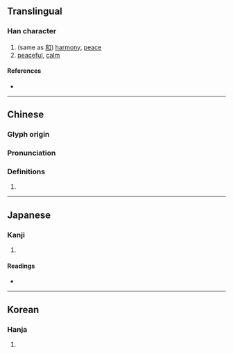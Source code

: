 {{character info}}
==Translingual==

===Han character===
{{Han char|rn=9|rad=人|as=08|sn=10|four=|canj=OHDR|ids=⿰亻和}}

# (same as [[和]]) [[harmony]], [[peace]]
# [[peaceful]], [[calm]]

====References====
* {{Han ref|kx=0106.070|dkj=00723|dj=0226.020|hdz=10179.060|uh=4FF0|ud=20464}}

----

==Chinese==
{{zh-forms}}

===Glyph origin===
{{Han etym}}

===Pronunciation===
{{zh-pron
|m=huò,hè
|c=wo6
|mc=y
|oc=y
|ma=
|cat=n,a
}}

===Definitions===
{{zh-hanzi}}

# {{rfdef|zh}}

----

==Japanese==

===Kanji===
{{ja-kanji|grade=|rs=人08}}

# {{rfdef|ja|sort=人08}}

====Readings====
* {{ja-readings|on=[[か]] (ka), [[わ]] (wa)|kun=[[やわらぐ]] (yawaragu)}}

----

==Korean==

===Hanja===
{{ko-hanja|hangeul=화|rv=hwa|mr=hwa}}

# {{rfdef|ko|sort=人08}}